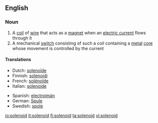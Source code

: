 ==English==

===Noun===
{{wikipedia}}
{{en-noun}}

# A [[coil]] of [[wire]] that acts as a [[magnet]] when an [[electric current]] flows through it
# A mechanical [[switch]] consisting of such a coil containing a [[metal]] [[core]] whose movement is controlled by the current

====Translations====
{{top}}
*Dutch: [[solenoïde]] {{f}}
*Finnish: [[solenoidi]]
*French: [[solénoïde]] {{m}}
*Italian: [[solenoide]] {{m}}
{{mid}}
*Spanish: [[electroimán]]
*German: [[Spule]] {{f}}
*Swedish: [[spole]] {{c}}
{{bottom}}

[[io:solenoid]]
[[it:solenoid]]
[[fi:solenoid]]
[[ta:solenoid]]
[[vi:solenoid]]